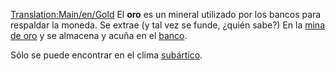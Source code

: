 [[Translation:Main/en/Gold]]{{en/-}}
{{es/Carga| carga  = Oro
| imagen = Gold.png
| producida =[[Main/es/Mina de oro|Mina de oro]]
| aceptada  =[[Main/es/Banco|Banco]]
}}
El '''oro''' es un mineral utilizado por los bancos para respaldar la moneda. Se extrae (y tal vez se funde, ¿quién sabe?) En la [[Main/es/Mina de oro|mina de oro]] y se almacena y acuña en el [[Main/es/Banco|banco]].

Sólo se puede encontrar en el clima [[Main/es/subártico|subártico]].